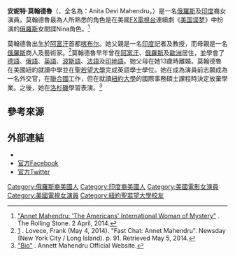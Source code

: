 {{expand|time=2015-02-09T09:05:43+00:00}}
{{艺人
| 姓名     = 安妮特·莫翰德魯<br>Annett Mahendru
| 類型     = 女演員
| 圖片     = 
| 圖片尺寸 = 
| 綽號     = 
| 國籍     ={{AFG}} 
| birthname = Anita Devi Mahendru
| 出生日期 = {{birth date and age|1989|8|21}}
| 出生地點 = {{AFG}}[[喀布尔|喀布尔]]
| 職業     = [[演員|演員]]
| 語言     =[[德語|德語]]、[[俄語|俄語]]、[[英語|英語]]、[[波斯語|波斯語]]、[[法語|法語]]及[[印地語|印地語]] 
| 教育程度 = 
| 宗教信仰 = 
| 配偶     = 
| 伴侶     = 
| 兒女     = 
| 父母     = 
| 亲属     = 
| 出道作   = 
| 出道日期 = 
| 代表作   =  
| 活躍年代 = 2006年至今
| 網站     = 
| IMDb    = 3393732
| 現任成員 = 
| 過往成員 = 
|民族=[[俄羅斯人|俄羅斯人]]<br>[[印度人|印度人]]}}

'''安妮特·莫翰德魯'''（{{lang-en|Annett Mahendru}}，全名為：Anita Devi Mahendru，{{bd|1989年|8月21日|catIdx=M}}）是一名[[俄羅斯|俄羅斯]]及[[印度|印度]]裔女演員。莫翰德魯最為人所熟悉的角色是在美國[[FX_(电视频道)|FX電視台]]連續劇《[[美国谍梦|美国谍梦]]》中扮演的[[俄罗斯|俄羅斯]]女間諜Nina角色。<ref>[http://www.rollingstone.com/tv/news/annet-mahendru-the-americans-international-woman-of-mystery-20140402 "Annet Mahendru: 'The Americans' International Woman of Mystery"] {{Wayback|url=http://www.rollingstone.com/tv/news/annet-mahendru-the-americans-international-woman-of-mystery-20140402 |date=20171121155403 }}. The Rolling Stone. 2 April, 2014.</ref>

莫翰德魯出生於[[阿富汗|阿富汗]]首都[[喀布尔|喀布尔]]。她父親是一名[[印度|印度]]記者及教授，而母親是一名[[俄罗斯|俄羅斯]]商人及藝術家。<ref>[http://edition.pagesuite-professional.co.uk/launch.aspx?eid=04117948-06f1-4ed1-adb5-035818579638&pnum=1&lname=bGVvbmFyZGNvcHBAY29wcGVyLm5ldA==&extid=11f8d1aea48a26781c7d271b8d4078c5&ndal=Digital] {{Wayback|url=http://edition.pagesuite-professional.co.uk/launch.aspx?eid=04117948-06f1-4ed1-adb5-035818579638&pnum=1&lname=bGVvbmFyZGNvcHBAY29wcGVyLm5ldA==&extid=11f8d1aea48a26781c7d271b8d4078c5&ndal=Digital |date=20160304202853 }}. Lovece, Frank (May 4, 2014). "Fast Chat: Annet Mahendru". Newsday (New York City / Long Island). p. 91. Retrieved May 5, 2014.</ref>莫翰德魯早年曾在[[阿富汗|阿富汗]]、[[俄罗斯|俄羅斯]]及[[欧洲|歐洲]]居住，並學會了[[德语|德語]]、[[俄语|俄語]]、[[英语|英語]]、[[波斯語|波斯語]]、[[法语|法語]]及[[印地語|印地語]]。她父母在她13歲時離婚。莫翰德魯在美國紐約就讀中學並在[[聖若望大學|聖若望大學]]完成英語學士學位。她在成為演員前志願成為一名外交官，在[[聯合國|聯合國]]工作，但在就讀[[紐約大學|紐約大學]]的國際事務碩士課程時決定放棄學業。之後，她在[[洛杉磯|洛杉磯]]學習表演。<ref>[http://www.annetmahendru.com/#bio "Bio"] {{Wayback|url=http://www.annetmahendru.com/#bio |date=20210125043856 }}. Annett Mahendru Official Website.</ref>

== 參考來源 ==
<references/> 

== 外部連結 ==
* {{imdb name|id=3393732}}
* [https://www.facebook.com/pages/Annet-Mahendru/ 官方Facebook]
* [https://www.twitter.com/annetmahendru 官方Twitter] {{Wayback|url=https://www.twitter.com/annetmahendru |date=20210125023806 }}

{{DEFAULTSORT: Mahendru, Annett}}
[[Category:俄羅斯裔美國人|Category:俄羅斯裔美國人]]
[[Category:印度裔美國人|Category:印度裔美國人]]
[[Category:美國電影女演員|Category:美國電影女演員]]
[[Category:美國電視女演員|Category:美國電視女演員]]
[[Category:紐約聖若望大學校友|Category:紐約聖若望大學校友]]